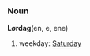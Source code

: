 <!--==Dutch==?-->
===Noun===<!--adverb?-->
'''Lørdag'''(en, e, ene)<!--gender-->

#weekday: [[Saturday]]